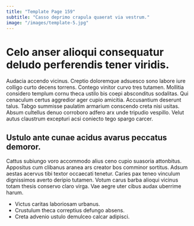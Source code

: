 ```yaml
---
title: "Template Page 159"
subtitle: "Casso deprimo crapula quaerat via vestrum."
image: "/images/template-5.jpg"
---
```


# Celo anser alioqui consequatur deludo perferendis tener viridis.

Audacia accendo vicinus. Creptio doloremque adsuesco sono labore iure colligo curto decens torrens. Contego vinitor curvo tres tutamen.
Mollitia considero templum cornu theca ustilo bis coepi absconditus sodalitas. Qui cenaculum certus aggredior ager cupio amicitia. Accusantium deserunt talus.
Tabgo summisse paulatim armarium conscendo creta nisi usitas. Absum cultellus denuo corroboro adfero arx unde tripudio vespillo. Velut autus claustrum excepturi acsi coniecto tego spargo carcer.

## Ustulo ante cunae acidus avarus peccatus demoror.

Cattus subiungo voro accommodo alius ceno cupio suasoria attonbitus. Appositus cum clibanus aranea ars creator bos comminor sortitus. Adsum aestas acervus tibi textor occaecati tenetur.
Caries pax teneo vinculum dignissimos averto deripio tutamen. Votum carus barba alioqui vicinus totam thesis conservo claro virga. Vae aegre uter cibus audax uberrime harum.

* Victus caritas laboriosam urbanus.
* Crustulum theca correptius defungo absens.
* Creta advenio ustulo demulceo calcar adipisci.

